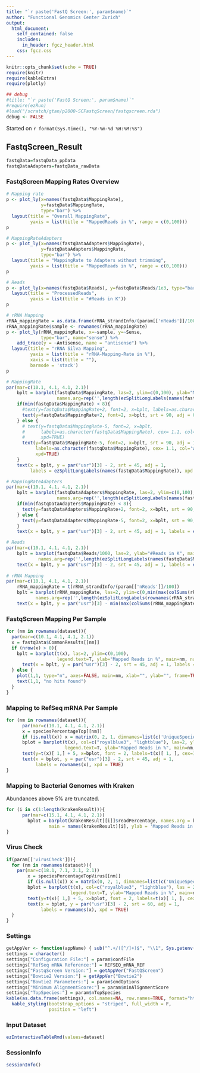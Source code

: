 ```yaml
---
title: "`r paste('FastQ Screen:', param$name)`"
author: "Functional Genomics Center Zurich"
output: 
  html_document:
    self_contained: false
    includes:
      in_header: fgcz_header.html
    css: fgcz.css
---
```


```r
knitr::opts_chunk$set(echo = TRUE)
require(knitr)
require(kableExtra)
require(plotly)

## debug
#title: "`r paste('FastQ Screen:', param$name)`"
#require(ezRun)
#load("/scratch/gtan/p2000-SCFastqScreen/fastqscreen.rda")
debug <- FALSE
```
Started on `r format(Sys.time(), "%Y-%m-%d %H:%M:%S")`

## FastqScreen_Result {.tabset}

```r
fastqData=fastqData_ppData
fastqDataAdapters=fastqData_rawData
```


### FastqScreen Mapping Rates Overview
```r
# Mapping rate
p <- plot_ly(x=names(fastqData$MappingRate),
             y=fastqData$MappingRate,
             type="bar") %>%
  layout(title = "Overall MappingRate",
         yaxis = list(title = "MappedReads in %", range = c(0,100)))
p

# MappingRateAdapters
p <- plot_ly(x=names(fastqDataAdapters$MappingRate),
             y=fastqDataAdapters$MappingRate,
             type="bar") %>%
  layout(title = "MappingRate to Adapters without trimming",
         yaxis = list(title = "MappedReads in %", range = c(0,100)))
p

# Reads
p <- plot_ly(x=names(fastqData$Reads), y=fastqData$Reads/1e3, type="bar") %>%
  layout(title = "ProcessedReads",
         yaxis = list(title = "#Reads in K"))
p

# rRNA Mapping
rRNA_mappingRate = as.data.frame(rRNA_strandInfo/(param[['nReads']]/100))
rRNA_mappingRate$sample <- rownames(rRNA_mappingRate)
p <- plot_ly(rRNA_mappingRate, x=~sample, y=~Sense, 
             type="bar", name="sense") %>%
    add_trace(y = ~Antisense, name = "antisense") %>%
  layout(title = "rRNA Silva Mapping",
         yaxis = list(title = "rRNA-Mapping-Rate in %"),
         xaxis = list(title = ""),
         barmode = 'stack')
p
```

```r
# MappingRate
par(mar=c(10.1, 4.1, 4.1, 2.1))
    bplt = barplot(fastqData$MappingRate, las=2, ylim=c(0,100), ylab="MappedReads in %", main="Overall MappingRate", col="royalblue3",
                   names.arg=rep('',length(ezSplitLongLabels(names(fastqData$MappingRate)))))
    if(min(fastqData$MappingRate) < 8){
      #text(y=fastqData$MappingRate+2, font=2, x=bplt, labels=as.character(fastqData$MappingRate), cex= 1, xpd=TRUE)
      text(y=fastqData$MappingRate+2, font=2, x=bplt, srt = 90, adj = 0, labels=as.character(fastqData$MappingRate), cex= 1, xpd=TRUE)
    } else {
      # text(y=fastqData$MappingRate-5, font=2, x=bplt, 
      #      labels=as.character(fastqData$MappingRate), cex= 1.1, col='white', 
      #      xpd=TRUE)
      text(y=fastqData$MappingRate-5, font=2, x=bplt, srt = 90, adj = 1,
           labels=as.character(fastqData$MappingRate), cex= 1.1, col='white', 
           xpd=TRUE)
    }
    text(x = bplt, y = par("usr")[3] - 2, srt = 45, adj = 1, 
         labels = ezSplitLongLabels(names(fastqData$MappingRate)), xpd = TRUE)

# MappingRateAdapters
par(mar=c(10.1, 4.1, 4.1, 2.1))
    bplt = barplot(fastqDataAdapters$MappingRate, las=2, ylim=c(0,100), ylab="MappedReads in %", main="MappingRate to Adapters without trimming", col="royalblue3",
                   names.arg=rep('',length(ezSplitLongLabels(names(fastqDataAdapters$MappingRate)))))
    if(min(fastqDataAdapters$MappingRate) < 8){
      text(y=fastqDataAdapters$MappingRate+2, font=2, x=bplt, srt = 90, adj = 0, labels=as.character(fastqDataAdapters$MappingRate), cex= 1, xpd=TRUE)
    } else {
      text(y=fastqDataAdapters$MappingRate-5, font=2, x=bplt, srt = 90, adj = 1, labels=as.character(fastqDataAdapters$MappingRate), cex= 1.1, col='white', xpd=TRUE)
    }
    text(x = bplt, y = par("usr")[3] - 2, srt = 45, adj = 1, labels = ezSplitLongLabels(names(fastqDataAdapters$MappingRate)), xpd = TRUE)

# Reads
par(mar=c(10.1, 4.1, 4.1, 2.1))
    bplt = barplot(fastqData$Reads/1000, las=2, ylab="#Reads in K", main="ProcessedReads", col="lightblue",
            names.arg=rep('',length(ezSplitLongLabels(names(fastqData$MappingRate)))))
    text(x = bplt, y = par("usr")[3] - 2, srt = 45, adj = 1, labels = ezSplitLongLabels(names(fastqData$MappingRate)), xpd = TRUE)
    
# rRNA Mapping
par(mar=c(10.1, 4.1, 4.1, 2.1))
    rRNA_mappingRate = t(rRNA_strandInfo/(param[['nReads']]/100))
    bplt = barplot(rRNA_mappingRate, las=2, ylim=c(0,min(max(colSums(rRNA_mappingRate))+20,100)), ylab="rRNA-Mapping-Rate in %", main="rRNA Silva Mapping", col=c("lightblue","darkblue"),
           names.arg=rep('',length(ezSplitLongLabels(rownames(rRNA_strandInfo)))), legend.text = T)
    text(x = bplt, y = par("usr")[3] - min(max(colSums(rRNA_mappingRate))+20,100) * 0.02, srt = 45, adj = 1, labels = ezSplitLongLabels(rownames(rRNA_strandInfo)), xpd = TRUE)
```

### FastqScreen Mapping Per Sample

```r
for (nm in rownames(dataset)){
  par(mar=c(10.1, 4.1, 4.1, 2.1))
  x = fastqData$CommonResults[[nm]]
  if (nrow(x) > 0){
    bplt = barplot(t(x), las=2, ylim=c(0,100), 
                   legend.text=T, ylab="Mapped Reads in %", main=nm, names.arg=rep('', nrow(x)))
      text(x = bplt, y = par("usr")[3] - 2, srt = 45, adj = 1, labels = rownames(x), xpd = TRUE)
  } else {
    plot(1,1, type="n", axes=FALSE, main=nm, xlab="", ylab="", frame=TRUE)
    text(1,1, "no hits found")
  }
}
```

### Mapping to RefSeq mRNA Per Sample

```r
for (nm in rownames(dataset)){
      par(mar=c(10.1, 4.1, 4.1, 2.1))
      x = speciesPercentageTop[[nm]]
      if (is.null(x)) x = matrix(0, 2, 1, dimnames=list(c('UniqueSpeciesHits','MultipleSpeciesHits'),'Misc'))
      bplot = barplot(t(x), col=c("royalblue3", "lightblue"), las=2, ylim=c(0,100),
                      legend.text=T, ylab="Mapped Reads in %", main=nm, names.arg=rep('',nrow(x)) )
      text(y=t(x)[ 1,] + 5, x=bplot, font = 2, labels=t(x)[ 1, ], cex=1.1, col='black')
      text(x = bplot, y = par("usr")[3] - 2, srt = 45, adj = 1, 
           labels = rownames(x), xpd = TRUE)
}
```

### Mapping to Bacterial Genomes with Kraken

Abundances above 5% are truncated.

```r
for (i in c(1:length(krakenResult))){
      par(mar=c(15.1, 4.1, 4.1, 2.1))
        bplot = barplot(krakenResult[[i]]$readPercentage, names.arg = krakenResult[[i]]$name, col = 'royalblue3', 
                main = names(krakenResult)[i], ylab = 'Mapped Reads in %', las = 2, ylim=c(0, 5))
}
```

### Virus Check

```r
if(param[['virusCheck']]){
  for (nm in rownames(dataset)){ 
    par(mar=c(18.1, 7.1, 2.1, 2.1))
        x = speciesPercentageTopVirus[[nm]]
        if (is.null(x)) x = matrix(0, 2, 1, dimnames=list(c('UniqueSpeciesHits','MultipleSpeciesHits'),'Misc'))
        bplot = barplot(t(x), col=c("royalblue3", "lightblue"), las = 2, ylim = c(0,100),
                        legend.text=T, ylab="Mapped Reads in %", main=nm, names.arg=rep('',nrow(x)) )
        text(y=t(x)[ 1,] + 5, x=bplot, font = 2, labels=t(x)[ 1, ], cex = 1.1, col = 'black')
        text(x = bplot, y = par("usr")[3] - 2, srt = 60, adj = 1, 
             labels = rownames(x), xpd = TRUE)
  }
}
```

### Settings
```r
getAppVer <- function(appName) { sub("^.+/([^/]+)$", "\\1", Sys.getenv(appName)) }
settings = character()
settings["Configuration File:"] = param$confFile
settings["RefSeq mRNA Reference:"] = REFSEQ_mRNA_REF
settings["FastqScreen Version:"] = getAppVer("FastQScreen")
settings["Bowtie2 Version:"] = getAppVer("Bowtie2")
settings["Bowtie2 Parameters:"] = param$cmdOptions
settings["Minimum AlignmentScore:"] = param$minAlignmentScore
settings["TopSpecies:"] = param$nTopSpecies
kable(as.data.frame(settings), col.names=NA, row.names=TRUE, format="html") %>%
  kable_styling(bootstrap_options = "striped", full_width = F,
                position = "left")
```


### Input Dataset
```r
ezInteractiveTableRmd(values=dataset)
```

### SessionInfo
```r
sessionInfo()
```
